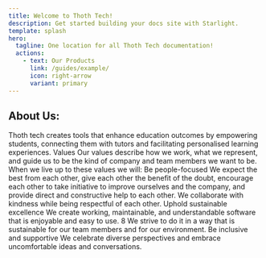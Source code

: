 ```yaml
---
title: Welcome to Thoth Tech!
description: Get started building your docs site with Starlight.
template: splash
hero:
  tagline: One location for all Thoth Tech documentation!
  actions:
    - text: Our Products
      link: /guides/example/
      icon: right-arrow
      variant: primary
---
```



## About Us:

<Card title="What we do">
  Thoth tech creates tools that enhance education outcomes by empowering
  students, connecting them with tutors and facilitating personalised learning
  experiences. Values Our values describe how we work, what we represent, and
  guide us to be the kind of company and team members we want to be. When we
  live up to these values we will: Be people-focused We expect the best from
  each other, give each other the benefit of the doubt, encourage each other to
  take initiative to improve ourselves and the company, and provide direct and
  constructive help to each other. We collaborate with kindness while being
  respectful of each other. Uphold sustainable excellence We create working,
  maintainable, and understandable software that is enjoyable and easy to use. 8
  We strive to do it in a way that is sustainable for our team members and for
  our environment. Be inclusive and supportive We celebrate diverse perspectives
  and embrace uncomfortable ideas and conversations.
</Card>

<CardGrid>
  <LinkCard
    title="Customizing Starlight"
    description="Learn how to make your Starlight site your own with custom styles, fonts, and more."
    href="/guides/customization/"
  />
  <LinkCard
    title="Customizing Starlight"
    description="Learn how to make your Starlight site your own with custom styles, fonts, and more."
    href="/guides/customization/"
  />
  <LinkCard
    title="Customizing Starlight"
    description="Learn how to make your Starlight site your own with custom styles, fonts, and more."
    href="/guides/customization/"
  />
  <LinkCard
    title="Customizing Starlight"
    description="Learn how to make your Starlight site your own with custom styles, fonts, and more."
    href="/guides/customization/"
  />
</CardGrid>
